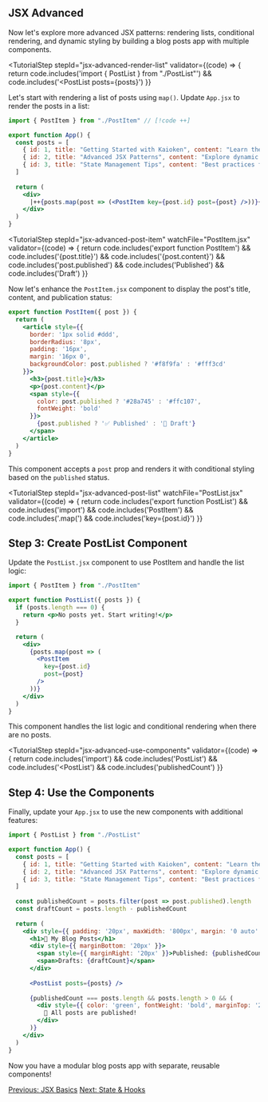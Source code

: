 

## JSX Advanced

Now let's explore more advanced JSX patterns: rendering lists, 
conditional rendering, and dynamic styling by building a blog posts app with multiple components.

<TutorialStep 
  stepId="jsx-advanced-render-list"
  validator={(code) => {
    return code.includes('import { PostList } from "./PostList"') &&
      code.includes('<PostList posts={posts}')
  }}
> 
  Let's start with rendering a list of posts using `map()`. Update `App.jsx` to render the posts in a list:

  ```jsx
  import { PostItem } from "./PostItem" // [!code ++]

  export function App() {
    const posts = [
      { id: 1, title: "Getting Started with Kaioken", content: "Learn the basics of this modern framework", published: true },
      { id: 2, title: "Advanced JSX Patterns", content: "Explore dynamic rendering and component composition", published: false },
      { id: 3, title: "State Management Tips", content: "Best practices for managing app state", published: true }
    ]
    
    return (
      <div>
        |++{posts.map(post => (<PostItem key={post.id} post={post} />))}++|
      </div>
    )
  }
  ```
</TutorialStep>

<TutorialStep 
  stepId="jsx-advanced-post-item"
  watchFile="PostItem.jsx"
  validator={(code) => {
    return code.includes('export function PostItem') &&
      code.includes('{post.title}') &&
      code.includes('{post.content}') &&
      code.includes('post.published') &&
      code.includes('Published') &&
      code.includes('Draft')
  }}
> 
  Now let's enhance the `PostItem.jsx` component to display the post's title, content, and publication status:

  ```jsx
  export function PostItem({ post }) {
    return (
      <article style={{ 
        border: '1px solid #ddd', 
        borderRadius: '8px', 
        padding: '16px', 
        margin: '16px 0',
        backgroundColor: post.published ? '#f8f9fa' : '#fff3cd'
      }}>
        <h3>{post.title}</h3>
        <p>{post.content}</p>
        <span style={{ 
          color: post.published ? '#28a745' : '#ffc107',
          fontWeight: 'bold'
        }}>
          {post.published ? '✅ Published' : '📝 Draft'}
        </span>
      </article>
    )
  }
  ```

  This component accepts a `post` prop and renders it with conditional styling based on the `published` status.
</TutorialStep>

<TutorialStep 
  stepId="jsx-advanced-post-list"
  watchFile="PostList.jsx"
  validator={(code) => {
    return code.includes('export function PostList') && code.includes('import') && code.includes('PostItem') && code.includes('.map(') && code.includes('key={post.id}')
  }}
>
  ## Step 3: Create PostList Component
  
  Update the `PostList.jsx` component to use PostItem and handle the list logic:

  ```jsx
  import { PostItem } from "./PostItem"

  export function PostList({ posts }) {
    if (posts.length === 0) {
      return <p>No posts yet. Start writing!</p>
    }

    return (
      <div>
        {posts.map(post => (
          <PostItem
            key={post.id}
            post={post}
          />
        ))}
      </div>
    )
  }
  ```

  This component handles the list logic and conditional rendering when there are no posts.
</TutorialStep>

<TutorialStep 
  stepId="jsx-advanced-use-components"
  validator={(code) => {
    return code.includes('import') && code.includes('PostList') && code.includes('<PostList') && code.includes('publishedCount')
  }}
>
  ## Step 4: Use the Components
  
  Finally, update your `App.jsx` to use the new components with additional features:

  ```jsx
  import { PostList } from "./PostList"

  export function App() {
    const posts = [
      { id: 1, title: "Getting Started with Kaioken", content: "Learn the basics of this modern framework", published: true },
      { id: 2, title: "Advanced JSX Patterns", content: "Explore dynamic rendering and component composition", published: false },
      { id: 3, title: "State Management Tips", content: "Best practices for managing app state", published: true }
    ]
    
    const publishedCount = posts.filter(post => post.published).length
    const draftCount = posts.length - publishedCount
    
    return (
      <div style={{ padding: '20px', maxWidth: '800px', margin: '0 auto' }}>
        <h1>📝 My Blog Posts</h1>
        <div style={{ marginBottom: '20px' }}>
          <span style={{ marginRight: '20px' }}>Published: {publishedCount}</span>
          <span>Drafts: {draftCount}</span>
        </div>
        
        <PostList posts={posts} />
        
        {publishedCount === posts.length && posts.length > 0 && (
          <div style={{ color: 'green', fontWeight: 'bold', marginTop: '20px', textAlign: 'center' }}>
            🎉 All posts are published!
          </div>
        )}
      </div>
    )
  }
  ```

  Now you have a modular blog posts app with separate, reusable components!
</TutorialStep>

<div className="flex justify-between">
  <a href="/tutorial/jsx/basics" className="link-button">Previous: JSX Basics</a>
  <a href="/tutorial/state/hooks" className="link-button">Next: State & Hooks</a>
</div>